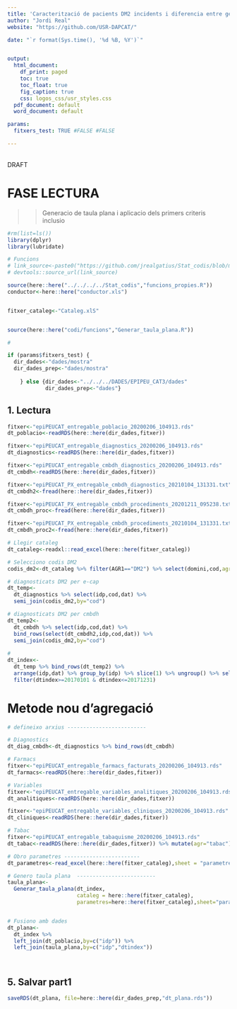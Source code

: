 ```yaml
---
title: 'Caracterització de pacients DM2 incidents i diferencia entre genere'
author: "Jordi Real"
website: "https://github.com/USR-DAPCAT/"

date: "`r format(Sys.time(), '%d %B, %Y')`"


output:
  html_document:
    df_print: paged
    toc: true
    toc_float: true
    fig_caption: true
    css: logos_css/usr_styles.css
  pdf_document: default
  word_document: default

params:
  fitxers_test: TRUE #FALSE #FALSE

---
```



&nbsp;
<script>
   $(document).ready(function() {
     $head = $('#header');
     $head.prepend('<img src=\"https://www.idiapjgol.org/images/logo.png\" style=\"float: right ;width: 130px;\"/>')
     $head.prepend('<img src=\"https://avatars2.githubusercontent.com/u/57066591?s=200&v=4\" style=\"margin-left:25% ;width: 80px;\"/>')
     $head.prepend('<img src=\"logoDAP_Cat.png\" style=\"float: left:1;width: 185px;\"/>')
   });
</script>



<div class="watermark">DRAFT</div>




# FASE LECTURA

>> Generacio de taula plana i aplicacio dels primers criteris inclusio 

```r
#rm(list=ls())
library(dplyr)
library(lubridate)

# Funcions 
# link_source<-paste0("https://github.com/jrealgatius/Stat_codis/blob/master/funcions_propies.R","?raw=T")
# devtools::source_url(link_source)

source(here::here("../../../../Stat_codis","funcions_propies.R"))
conductor<-here::here("conductor.xls")


fitxer_cataleg<-"Cataleg.xlS"


source(here::here("codi/funcions","Generar_taula_plana.R"))

#
```



```r
if (params$fitxers_test) {
  dir_dades<-"dades/mostra"
  dir_dades_prep<-"dades/mostra"                        
  
    } else {dir_dades<-"../../../DADES/EPIPEU_CAT3/dades"
            dir_dades_prep<-"dades"}

```



## 1. Lectura 

```r

fitxer<-"epiPEUCAT_entregable_poblacio_20200206_104913.rds"
dt_poblacio<-readRDS(here::here(dir_dades,fitxer))

```


```r

fitxer<-"epiPEUCAT_entregable_diagnostics_20200206_104913.rds"
dt_diagnostics<-readRDS(here::here(dir_dades,fitxer))

fitxer<-"epiPEUCAT_entregable_cmbdh_diagnostics_20200206_104913.rds"
dt_cmbdh<-readRDS(here::here(dir_dades,fitxer))

fitxer<-"epiPEUCAT_PX_entregable_cmbdh_diagnostics_20210104_131331.txt"
dt_cmbdh2<-fread(here::here(dir_dades,fitxer))

fitxer<-"epiPEUCAT_PX_entregable_cmbdh_procediments_20201211_095238.txt"
dt_cmbdh_proc<-fread(here::here(dir_dades,fitxer))

fitxer<-"epiPEUCAT_PX_entregable_cmbdh_procediments_20210104_131331.txt"
dt_cmbdh_proc2<-fread(here::here(dir_dades,fitxer))

```







```r
# Llegir cataleg
dt_cataleg<-readxl::read_excel(here::here(fitxer_cataleg))

# Selecciono codis DM2 
codis_dm2<-dt_cataleg %>% filter(AGR1=="DM2") %>% select(domini,cod,agr=AGR1)

# diagnosticats DM2 per e-cap  
dt_temp<-
  dt_diagnostics %>% select(idp,cod,dat) %>% 
  semi_join(codis_dm2,by="cod") 

# diagnosticats DM2 per cmbdh
dt_temp2<-
  dt_cmbdh %>% select(idp,cod,dat) %>% 
  bind_rows(select(dt_cmbdh2,idp,cod,dat)) %>% 
  semi_join(codis_dm2,by="cod") 
  
# 
dt_index<-
  dt_temp %>% bind_rows(dt_temp2) %>% 
  arrange(idp,dat) %>% group_by(idp) %>% slice(1) %>% ungroup() %>% select(idp,dtindex=dat) %>% 
  filter(dtindex>=20170101 & dtindex<=20171231)

```



# Metode nou d'agregació


```r
# defineixo arxius -------------------------

# Diagnostics
dt_diag_cmbdh<-dt_diagnostics %>% bind_rows(dt_cmbdh)

# Farmacs
fitxer<-"epiPEUCAT_entregable_farmacs_facturats_20200206_104913.rds"
dt_farmacs<-readRDS(here::here(dir_dades,fitxer)) 

# Variables
fitxer<-"epiPEUCAT_entregable_variables_analitiques_20200206_104913.rds"
dt_analitiques<-readRDS(here::here(dir_dades,fitxer))

fitxer<-"epiPEUCAT_entregable_variables_cliniques_20200206_104913.rds"
dt_cliniques<-readRDS(here::here(dir_dades,fitxer))

# Tabac
fitxer<-"epiPEUCAT_entregable_tabaquisme_20200206_104913.rds"
dt_tabac<-readRDS(here::here(dir_dades,fitxer)) %>% mutate(agr="tabac") 


```


```r


# Obro parametres ------------------------
dt_parametres<-read_excel(here::here(fitxer_cataleg),sheet = "parametres")

# Genero taula plana  -------------------------
taula_plana<-
  Generar_taula_plana(dt_index,
                      cataleg = here::here(fitxer_cataleg),
                      parametres=here::here(fitxer_cataleg),sheet="parametres")



```


```r


# Fusiono amb dades
dt_plana<-
  dt_index %>% 
  left_join(dt_poblacio,by=c("idp")) %>% 
  left_join(taula_plana,by=c("idp","dtindex")) 




```


## 5. Salvar part1 

```r

saveRDS(dt_plana, file=here::here(dir_dades_prep,"dt_plana.rds"))

```

